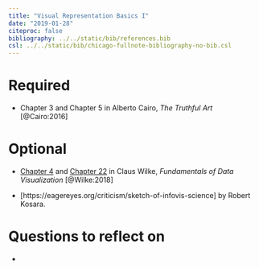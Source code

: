 ```yaml
---
title: "Visual Representation Basics I"
date: "2019-01-28"
citeproc: false
bibliography: ../../static/bib/references.bib
csl: ../../static/bib/chicago-fullnote-bibliography-no-bib.csl
---
```


# Required

- <i class="fas fa-book"></i> Chapter 3 and Chapter 5 in Alberto Cairo, *The Truthful Art* [@Cairo:2016]

# Optional

- <i class="fas fa-book"></i> [Chapter 4](https://serialmentor.com/dataviz/color-basics.html) and [Chapter 22](https://serialmentor.com/dataviz/image-file-formats.html) in Claus Wilke, *Fundamentals of Data Visualization* [@Wilke:2018]

- <i class="fas fa-external-link-square-alt"></i> [https://eagereyes.org/criticism/sketch-of-infovis-science] by Robert Kosara.

# Questions to reflect on

- 
